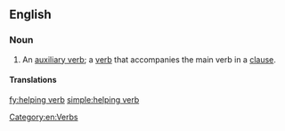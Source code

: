 {{also|helping-verb}}
==English==

===Noun===
{{en-noun|head=[[helping]] [[verb]]}}

# {{linguistics}} An [[auxiliary verb]]; a [[verb]] that accompanies the main verb in a [[clause]].

====Translations====
{{trans-see|auxiliary verb}}

[[Category:en:Verbs]]

[[fy:helping verb]]
[[simple:helping verb]]